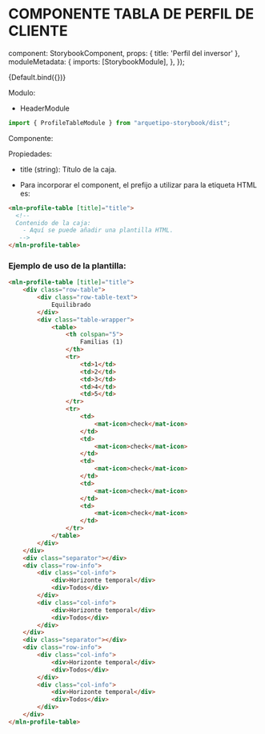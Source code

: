 
<Meta title="Componentes/Panels/Profile Table" />

# COMPONENTE TABLA DE PERFIL DE CLIENTE

  component: StorybookComponent,
  props: {
    title: 'Perfil del inversor'
  },
  moduleMetadata: {
    imports: [StorybookModule],
  },
});

<Canvas>
  <Story name="Default">{Default.bind({})}</Story>
</Canvas>

Modulo:

- HeaderModule

```js live=true
import { ProfileTableModule } from "arquetipo-storybook/dist";
```

Componente:

Propiedades:
- title (string): Título de la caja.

- Para incorporar el component, el prefijo a utilizar para la etiqueta HTML es:

```html live=true
<mln-profile-table [title]="title">
  <!--
  Contenido de la caja:
    - Aquí se puede añadir una plantilla HTML. 
   -->
</mln-profile-table>
```

### Ejemplo de uso de la plantilla:

```html live=true
<mln-profile-table [title]="title">
    <div class="row-table">
        <div class="row-table-text">
            Equilibrado
        </div>
        <div class="table-wrapper">
            <table>
                <th colspan="5">
                    Familias (1)
                </th>
                <tr>
                    <td>1</td>
                    <td>2</td>
                    <td>3</td>
                    <td>4</td>
                    <td>5</td>
                </tr>
                <tr>
                    <td>
                        <mat-icon>check</mat-icon>
                    </td>
                    <td>
                        <mat-icon>check</mat-icon>
                    </td>
                    <td>
                        <mat-icon>check</mat-icon>
                    </td>
                    <td>
                        <mat-icon>check</mat-icon>
                    </td>
                    <td>
                        <mat-icon>check</mat-icon>
                    </td>
                </tr>
            </table>
        </div>
    </div>
    <div class="separator"></div>
    <div class="row-info">
        <div class="col-info">
            <div>Horizonte temporal</div>
            <div>Todos</div>
        </div>
        <div class="col-info">
            <div>Horizonte temporal</div>
            <div>Todos</div>
        </div>
    </div>
    <div class="separator"></div>
    <div class="row-info">
        <div class="col-info">
            <div>Horizonte temporal</div>
            <div>Todos</div>
        </div>
        <div class="col-info">
            <div>Horizonte temporal</div>
            <div>Todos</div>
        </div>
    </div>
</mln-profile-table>
```